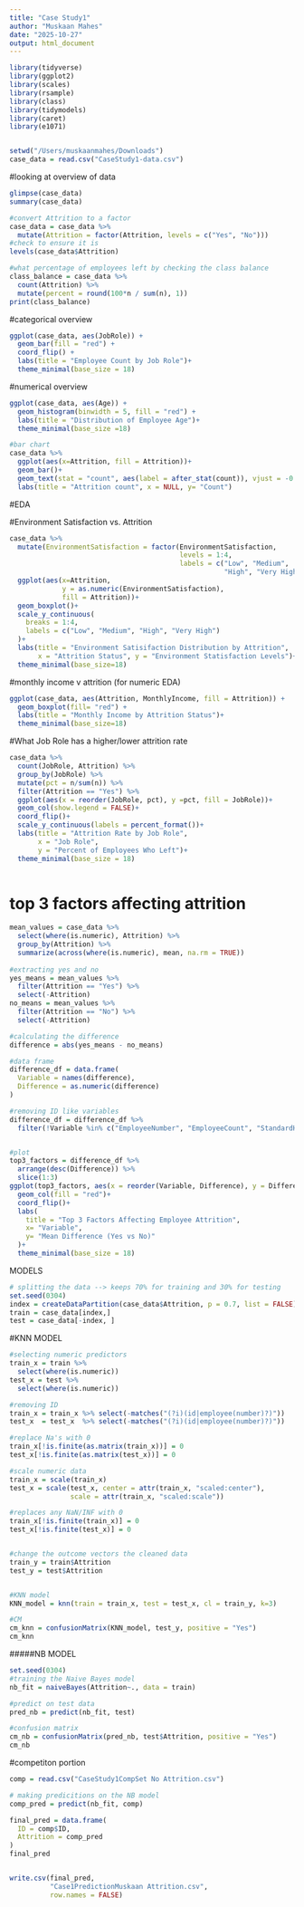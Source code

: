```yaml
---
title: "Case Study1"
author: "Muskaan Mahes"
date: "2025-10-27"
output: html_document
---
```


```r
library(tidyverse)
library(ggplot2)
library(scales)
library(rsample)
library(class)
library(tidymodels)
library(caret)
library(e1071)


setwd("/Users/muskaanmahes/Downloads")
case_data = read.csv("CaseStudy1-data.csv")

```

#looking at overview of data

```r
glimpse(case_data)
summary(case_data)
```


```r
#convert Attrition to a factor
case_data = case_data %>% 
  mutate(Attrition = factor(Attrition, levels = c("Yes", "No")))
#check to ensure it is
levels(case_data$Attrition)
```

```r
#what percentage of employees left by checking the class balance
class_balance = case_data %>% 
  count(Attrition) %>% 
  mutate(percent = round(100*n / sum(n), 1))
print(class_balance)

```

#categorical overview
```r

ggplot(case_data, aes(JobRole)) +
  geom_bar(fill = "red") +
  coord_flip() +
  labs(title = "Employee Count by Job Role")+
  theme_minimal(base_size = 18)
```

#numerical overview
```r
ggplot(case_data, aes(Age)) + 
  geom_histogram(binwidth = 5, fill = "red") +
  labs(title = "Distribution of Employee Age")+
  theme_minimal(base_size =18)

#bar chart 
case_data %>% 
  ggplot(aes(x=Attrition, fill = Attrition))+
  geom_bar()+
  geom_text(stat = "count", aes(label = after_stat(count)), vjust = -0.2)+
  labs(title = "Attrition count", x = NULL, y= "Count")
```


#EDA

#Environment Satisfaction vs. Attrition 
```r
case_data %>% 
  mutate(EnvironmentSatisfaction = factor(EnvironmentSatisfaction,
                                          levels = 1:4,
                                          labels = c("Low", "Medium", 
                                                     "High", "Very High"))) %>% 
  ggplot(aes(x=Attrition, 
             y = as.numeric(EnvironmentSatisfaction), 
             fill = Attrition))+
  geom_boxplot()+
  scale_y_continuous(
    breaks = 1:4,
    labels = c("Low", "Medium", "High", "Very High")
  )+
  labs(title = "Environment Satisifaction Distribution by Attrition",
       x = "Attrition Status", y = "Environment Statisfaction Levels")+
  theme_minimal(base_size=18)
```



#monthly income v attrition (for numeric EDA)
```r
ggplot(case_data, aes(Attrition, MonthlyIncome, fill = Attrition)) +
  geom_boxplot(fill= "red") +
  labs(title = "Monthly Income by Attrition Status")+
  theme_minimal(base_size=18)

```


#What Job Role has a higher/lower attrition rate
```r
case_data %>% 
  count(JobRole, Attrition) %>% 
  group_by(JobRole) %>% 
  mutate(pct = n/sum(n)) %>% 
  filter(Attrition == "Yes") %>% 
  ggplot(aes(x = reorder(JobRole, pct), y =pct, fill = JobRole))+
  geom_col(show.legend = FALSE)+
  coord_flip()+
  scale_y_continuous(labels = percent_format())+
  labs(title = "Attrition Rate by Job Role",
       x = "Job Role",
       y = "Percent of Employees Who Left")+
  theme_minimal(base_size = 18)
  
```

# top 3 factors affecting attrition
```r
mean_values = case_data %>% 
  select(where(is.numeric), Attrition) %>% 
  group_by(Attrition) %>% 
  summarize(across(where(is.numeric), mean, na.rm = TRUE)) 
  
#extracting yes and no
yes_means = mean_values %>% 
  filter(Attrition == "Yes") %>% 
  select(-Attrition)
no_means = mean_values %>% 
  filter(Attrition == "No") %>% 
  select(-Attrition)

#calculating the difference
difference = abs(yes_means - no_means)

#data frame
difference_df = data.frame(
  Variable = names(difference),
  Difference = as.numeric(difference)
)

#removing ID like variables
difference_df = difference_df %>%
  filter(!Variable %in% c("EmployeeNumber", "EmployeeCount", "StandardHours"))


#plot 
top3_factors = difference_df %>% 
  arrange(desc(Difference)) %>% 
  slice(1:3)
ggplot(top3_factors, aes(x = reorder(Variable, Difference), y = Difference))+
  geom_col(fill = "red")+
  coord_flip()+
  labs(
    title = "Top 3 Factors Affecting Employee Attrition",
    x= "Variable",
    y= "Mean Difference (Yes vs No)"
  )+
  theme_minimal(base_size = 18)
```

############ MODELS



```r
# splitting the data --> keeps 70% for training and 30% for testing
set.seed(0304)
index = createDataPartition(case_data$Attrition, p = 0.7, list = FALSE) 
train = case_data[index,]
test = case_data[-index, ]

```

#KNN MODEL
```r

#selecting numeric predictors
train_x = train %>% 
  select(where(is.numeric))
test_x = test %>% 
  select(where(is.numeric))

#removing ID 
train_x = train_x %>% select(-matches("(?i)(id|employee(number)?)"))
test_x  = test_x  %>% select(-matches("(?i)(id|employee(number)?)"))

#replace Na's with 0
train_x[!is.finite(as.matrix(train_x))] = 0
test_x[!is.finite(as.matrix(test_x))] = 0

#scale numeric data
train_x = scale(train_x)
test_x = scale(test_x, center = attr(train_x, "scaled:center"),
               scale = attr(train_x, "scaled:scale"))

#replaces any NaN/INF with 0
train_x[!is.finite(train_x)] = 0
test_x[!is.finite(test_x)] = 0


#change the outcome vectors the cleaned data
train_y = train$Attrition
test_y = test$Attrition


#KNN model
KNN_model = knn(train = train_x, test = test_x, cl = train_y, k=3)

#CM
cm_knn = confusionMatrix(KNN_model, test_y, positive = "Yes")
cm_knn
```


#####NB MODEL
```r
set.seed(0304)
#training the Naive Bayes model
nb_fit = naiveBayes(Attrition~., data = train)

#predict on test data
pred_nb = predict(nb_fit, test)

#confusion matrix
cm_nb = confusionMatrix(pred_nb, test$Attrition, positive = "Yes")
cm_nb
```

#############################################################

#competiton portion


```r
comp = read.csv("CaseStudy1CompSet No Attrition.csv")

# making predicitions on the NB model
comp_pred = predict(nb_fit, comp)

final_pred = data.frame(
  ID = comp$ID,
  Attrition = comp_pred
)
final_pred


write.csv(final_pred,
          "Case1PredictionMuskaan Attrition.csv",
          row.names = FALSE)
```




